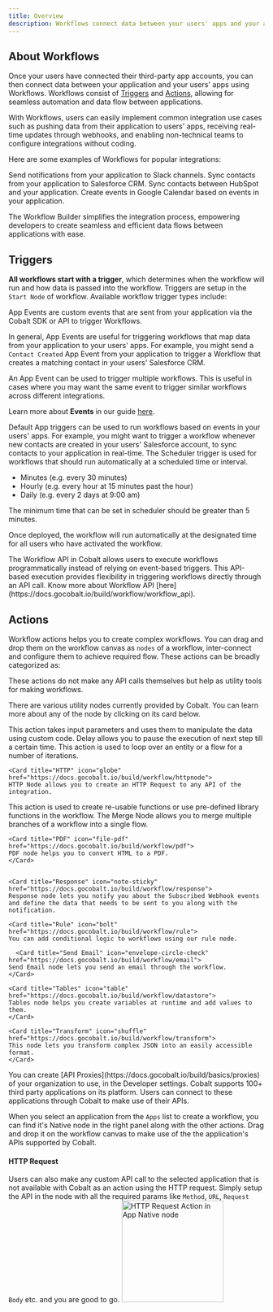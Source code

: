 ```yaml
---
title: Overview
description: Workflows connect data between your users' apps and your application
---
```


## About Workflows

Once your users have connected their third-party app accounts, you can then connect data between your application and your users' apps using Workflows.
Workflows consist of [Triggers](/build/workflow/triggering_workflow) and [Actions](/build/workflow/overview#actions), allowing for seamless automation and data flow between applications.

With Workflows, users can easily implement common integration use cases such as pushing data from their application to users' apps, receiving real-time updates through webhooks, and enabling non-technical teams to configure integrations without coding.

Here are some examples of Workflows for popular integrations:

<CardGroup cols={2}>
  <Card title="Slack" icon="slack">
    Send notifications from your application to Slack channels.
  </Card>
  <Card title="Salesforce" icon="salesforce">
    Sync contacts from your application to Salesforce CRM.
  </Card>
  <Card title="HubSpot" icon="hubspot">
    Sync contacts between HubSpot and your application.
  </Card>
  <Card title="Google Calendar" icon="calendar">
    Create events in Google Calendar based on events in your application.
  </Card>
</CardGroup>



The Workflow Builder simplifies the integration process, empowering developers to create seamless and efficient data flows between applications with ease.

## Triggers

**All workflows start with a trigger**, which determines when the workflow will run and how data is passed into the workflow. Triggers are setup in the `Start Node` of workflow. Available workflow trigger types include:

<Accordion title="App Events">
  App Events are custom events that are sent from your application via the Cobalt SDK or API to trigger Workflows. 

In general, App Events are useful for triggering workflows that map data from your application to your users' apps. For example, you might send a `Contact Created` App Event from your application to trigger a Workflow that creates a matching contact in your users' Salesforce CRM.

<Info>
An App Event can be used to trigger multiple workflows.  This is useful in cases where you may want the same event to trigger similar workflows across different integrations.
</Info>

Learn more about **Events** in our guide [here](/build/basics/events).
</Accordion>

<Accordion title="Default App Triggers">
  
Default App triggers can be used to run workflows based on events in your users' apps. For example, you might want to trigger a workflow whenever new contacts 
are created in your users' Salesforce account, to sync contacts to your application in real-time.
</Accordion>
<Accordion title="Schedule">
  The Scheduler trigger is used for workflows that should run automatically at a scheduled time or interval. 

+ Minutes
   (e.g. every 30 minutes)
+ Hourly
   (e.g. every hour at 15 minutes past the hour)
+ Daily
   (e.g. every 2 days at 9:00 am)

<Note>
The minimum time that can be set in scheduler should be greater than 5 minutes.
</Note>

Once deployed, the workflow will run automatically at the designated time for all users who have activated the workflow.
</Accordion>

<Accordion title="Workflow API">
  The Workflow API in Cobalt allows users to execute workflows programmatically instead of relying on event-based triggers. This API-based execution provides flexibility in triggering workflows directly through an API call.

  <Tip>
Know more about Workflow API [here](https://docs.gocobalt.io/build/workflow/workflow_api).
</Tip>
</Accordion>

## Actions

Workflow actions helps you to create complex workflows. You can drag and drop them on the workflow canvas as `nodes` of a workflow, inter-connect
and configure them to achieve required flow. These actions can be broadly categorized as:

<Accordion title="Cobalt's Native actions">
  These actions do not make any API calls themselves but help as utility tools for making workflows.

There are various utility nodes currently provided by Cobalt. You can learn more about any of the node by clicking on its card below.
<CardGroup cols={2}>

  <Card title="Custom Code" icon="code" href="https://docs.gocobalt.io/build/workflow/custom-code">
    This action takes input parameters and uses them to manipulate the data using custom code.
  </Card>

  <Card title="Delay" icon="stopwatch" href="https://docs.gocobalt.io/build/workflow/delay">
   Delay allows you to pause the execution of next step till a certain time. 
  </Card>

  <Card title="Loop" icon="object-ungroup" href="https://docs.gocobalt.io/build/workflow/group">
    This action is used to loop over an entity or a flow for a number of iterations.
  </Card>

    <Card title="HTTP" icon="globe" href="https://docs.gocobalt.io/build/workflow/httpnode">
    HTTP Node allows you to create an HTTP Request to any API of the integration.
  </Card>

  <Card title="Internal Functions" icon="florin-sign" href="https://docs.gocobalt.io/build/workflow/internal_functions">
    This action is used to create re-usable functions or use pre-defined library functions in the workflow.
  </Card>

  <Card title="Merge" icon="object-group" href="https://docs.gocobalt.io/build/workflow/merge">
    The Merge Node allows you to merge multiple branches of a workflow into a single flow. 
  </Card>

    <Card title="PDF" icon="file-pdf" href="https://docs.gocobalt.io/build/workflow/pdf">
    PDF node helps you to convert HTML to a PDF.
    </Card>


    <Card title="Response" icon="note-sticky" href="https://docs.gocobalt.io/build/workflow/response">
    Response node lets you notify you about the Subscribed Webhook events and define the data that needs to be sent to you along with the notification.
  </Card>

    <Card title="Rule" icon="bolt" href="https://docs.gocobalt.io/build/workflow/rule">
    You can add conditional logic to workflows using our rule node.
  </Card>

      <Card title="Send Email" icon="envelope-circle-check" href="https://docs.gocobalt.io/build/workflow/email">
    Send Email node lets you send an email through the workflow.
    </Card>

    <Card title="Tables" icon="table" href="https://docs.gocobalt.io/build/workflow/datastore">
    Tables node helps you create variables at runtime and add values to them.
    </Card>

    <Card title="Transform" icon="shuffle" href="https://docs.gocobalt.io/build/workflow/transform">
    This node lets you transform complex JSON into an easily accessible format.
    </Card>

</CardGroup>
</Accordion>

<Accordion title="Cobalt's custom actions">
  You can create [API Proxies](https://docs.gocobalt.io/build/basics/proxies) of your organization to use, in the Developer settings.
</Accordion>

<Accordion title="Third party application actions">
  Cobalt supports 100+ third party applications on its platform. Users can connect to these applications through Cobalt to make use of their APIs. 

When you select an application from the `Apps` list to create a workflow, you can find it's Native node in the right panel along with the other actions. Drag and drop it on the  workflow canvas to make use of the the application's APIs supported by Cobalt.

#### HTTP Request
Users can also make any custom API call to the selected application that is not available with Cobalt as an action using the HTTP request.
Simply setup the API in the node with all the required params like `Method`, `URL`, `Request Body` etc. and you are good to go.
    <img height="200" src="/images/Concepts/http-request-action.png" alt="HTTP Request Action in App Native node"/>
</Accordion>











